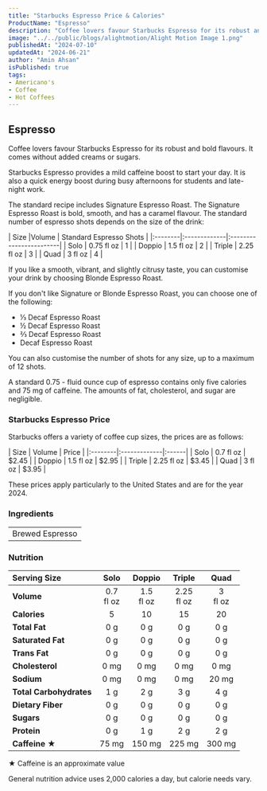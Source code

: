 ```yaml
---
title: "Starbucks Espresso Price & Calories"
ProductName: "Espresso" 
description: "Coffee lovers favour Starbucks Espresso for its robust and bold flavours. It comes without added creams or sugars."
image: "../../public/blogs/alightmotion/Alight Motion Image 1.png"
publishedAt: "2024-07-10"
updatedAt: "2024-06-21"
author: "Amin Ahsan"
isPublished: true
tags:
- Americano's
- Coffee
- Hot Coffees   
---
```


 
## Espresso 

Coffee lovers favour Starbucks Espresso for its robust and bold flavours. It comes without added creams or sugars. 

Starbucks Espresso provides a mild caffeine boost to start your day. It is also a quick energy boost during busy afternoons for students and late-night work.

The standard recipe includes Signature Espresso Roast. The Signature Espresso Roast is bold, smooth, and has a caramel flavour. The standard number of espresso shots depends on the size of the drink:

<div style={{width:"350px"}}>
| Size    |Volume        | Standard Espresso Shots |
|:--------|:-------------|:------------------------|
| Solo    | 0.75 fl oz   | 1                       |
| Doppio  | 1.5 fl oz    | 2                       |
| Triple  | 2.25 fl oz   | 3                       |
| Quad    | 3 fl oz      | 4                       |
</div>


If you like a smooth, vibrant, and slightly citrusy taste, you can customise your drink by choosing Blonde Espresso Roast.

If you don't like Signature or Blonde Espresso Roast, you can choose one of the following:

- ⅓ Decaf Espresso Roast
- ½ Decaf Espresso Roast
- ⅔ Decaf Espresso Roast
- Decaf Espresso Roast

You can also customise the number of shots for any size, up to a maximum of 12 shots.

A standard 0.75 - fluid ounce cup of espresso contains only five calories and 75 mg of caffeine. The amounts of fat, cholesterol, and sugar are negligible.

### Starbucks Espresso Price

Starbucks offers a variety of coffee cup sizes, the prices are as follows:

<div style={{width:"300px"}}>
| Size    |   Volume     | Price |
|:--------|:-------------|:------|
| Solo    | 0.7 fl oz    | $2.45 |
| Doppio  | 1.5 fl oz    | $2.95 |
| Triple  | 2.25 fl oz   | $3.45 |
| Quad    | 3 fl oz      | $3.95 |
</div>

These prices apply particularly to the United States and are for the year 2024.
 
### Ingredients
|                   |
|:------------------|
| Brewed Espresso   |


### Nutrition
|  Serving Size            | Solo           | Doppio       | Triple     | Quad       |
|:-------------------------|:--------------:|:------------:|:----------:|:-----------:|
| **Volume**               | 0.7 <br/> fl oz| 1.5 <br/> fl oz| 2.25 <br/> fl oz | 3 <br/> fl oz| 
| **Calories**             | 5              | 10           | 15         | 20          |
| **Total Fat**            | 0 g            | 0 g          | 0 g        | 0 g         |
| **Saturated Fat**        | 0 g            | 0 g          | 0 g        | 0 g         |
| **Trans Fat**            | 0 g            | 0 g          | 0 g        | 0 g         |
| **Cholesterol**          | 0 mg           | 0 mg         | 0 mg       | 0 mg        |
| **Sodium**               | 0 mg           | 0 mg         | 0 mg       | 20 mg       | 
| **Total Carbohydrates**  | 1 g            | 2 g          | 3 g        | 4 g         |
| **Dietary Fiber**        | 0 g            | 0 g          | 0 g        | 0 g         |
| **Sugars**               | 0 g            | 0 g          | 0 g        | 0 g         |
| **Protein**              | 0 g            | 1 g          | 2 g        | 2 g         |
| **Caffeine ★**          | 75 mg          | 150 mg       | 225 mg     | 300 mg      |

★ Caffeine is an approximate value

General nutrition advice uses 2,000 calories a day, but calorie needs vary.
